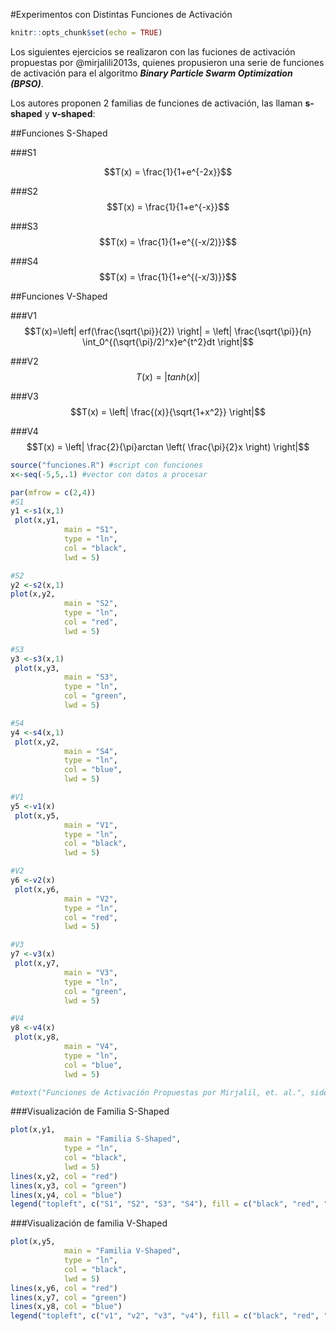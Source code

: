 #Experimentos con Distintas Funciones de Activación

```r
knitr::opts_chunk$set(echo = TRUE)
```

Los siguientes ejercicios se realizaron con las fuciones de activación propuestas por @mirjalili2013s, quienes propusieron una serie de funciones de activación para el algoritmo ***Binary Particle Swarm Optimization (BPSO)***.

Los autores proponen 2 familias de funciones de activación, las llaman **s-shaped** y **v-shaped**:

##Funciones S-Shaped

###S1

$$T(x) = \frac{1}{1+e^{-2x}}$$

###S2
$$T(x) = \frac{1}{1+e^{-x}}$$

###S3
$$T(x) = \frac{1}{1+e^{(-x/2)}}$$

###S4
$$T(x) = \frac{1}{1+e^{(-x/3)}}$$

##Funciones V-Shaped

###V1
$$T(x)=\left| erf(\frac{\sqrt{\pi}}{2}) \right| = \left| \frac{\sqrt{\pi}}{n} \int_0^{(\sqrt{\pi}/2)^x}e^{t^2}dt \right|$$

###V2
$$T(x) = \left| tanh(x) \right|$$

###V3
$$T(x) = \left| \frac{(x)}{\sqrt{1+x^2}} \right|$$

###V4
$$T(x) = \left| \frac{2}{\pi}arctan \left( \frac{\pi}{2}x \right) \right|$$

```r
source("funciones.R") #script con funciones
x<-seq(-5,5,.1) #vector con datos a procesar

par(mfrow = c(2,4))
#S1
y1 <-s1(x,1)
 plot(x,y1,
            main = "S1",
            type = "ln",
            col = "black",
            lwd = 5)

#S2
y2 <-s2(x,1)
plot(x,y2,
            main = "S2",
            type = "ln",
            col = "red",
            lwd = 5)

#S3
y3 <-s3(x,1)
 plot(x,y3,
            main = "S3",
            type = "ln",
            col = "green",
            lwd = 5)

#S4
y4 <-s4(x,1)
 plot(x,y2,
            main = "S4",
            type = "ln",
            col = "blue",
            lwd = 5)

#V1
y5 <-v1(x)
 plot(x,y5,
            main = "V1",
            type = "ln",
            col = "black",
            lwd = 5)

#V2
y6 <-v2(x)
 plot(x,y6,
            main = "V2",
            type = "ln",
            col = "red",
            lwd = 5)

#V3
y7 <-v3(x)
 plot(x,y7,
            main = "V3",
            type = "ln",
            col = "green",
            lwd = 5)

#V4
y8 <-v4(x)
 plot(x,y8,
            main = "V4",
            type = "ln",
            col = "blue",
            lwd = 5)

#mtext("Funciones de Activación Propuestas por Mirjalil, et. al.", side=3, outer=TRUE, line= -1)
``` 



###Visualización de Familia S-Shaped
```r
plot(x,y1,
            main = "Familia S-Shaped",
            type = "ln",
            col = "black",
            lwd = 5)
lines(x,y2, col = "red")
lines(x,y3, col = "green")
lines(x,y4, col = "blue")
legend("topleft", c("S1", "S2", "S3", "S4"), fill = c("black", "red", "green", "blue"))
```

###Visualización de familia V-Shaped
```r
plot(x,y5,
            main = "Familia V-Shaped",
            type = "ln",
            col = "black",
            lwd = 5)
lines(x,y6, col = "red")
lines(x,y7, col = "green")
lines(x,y8, col = "blue")
legend("topleft", c("v1", "v2", "v3", "v4"), fill = c("black", "red", "green", "blue"))

```
